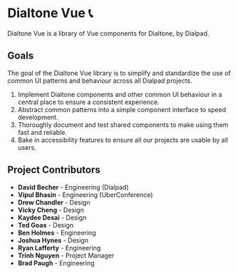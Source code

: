 
<Meta title="Docs/Welcome" />

<LogoContainer>
  <Logo className="example-doc__image" src={dialpadLogo} />
</LogoContainer>

# Dialtone Vue 📞

<Subtitle>
  Dialtone Vue is a library of Vue components for Dialtone, by Dialpad.
</Subtitle>

## Goals

The goal of the Dialtone Vue library is to simplify and standardize the use of common UI patterns and behaviour across all
Dialpad projects.

1. Implement Dialtone components and other common UI behaviour in a central place to ensure a consistent experience.
2. Abstract common patterns into a simple component interface to speed development.
3. Thoroughly document and test shared components to make using them fast and reliable.
4. Bake in accessibility features to ensure all our projects are usable by all users.

## Project Contributors

- **David Becher** - Engineering (Dialpad)
- **Vipul Bhasin** - Engineering (UberConference)
- **Drew Chandler** - Design
- **Vicky Cheng** - Design
- **Kaydee Desai** - Design
- **Ted Goas** - Design
- **Ben Holmes** - Engineering
- **Joshua Hynes** - Design
- **Ryan Lafferty** - Engineering
- **Trinh Nguyen** - Project Manager
- **Brad Paugh** - Engineering
